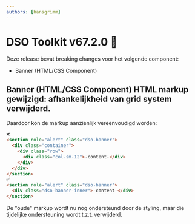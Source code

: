 ```yaml
---
authors: [hansgrimm]
---
```


# DSO Toolkit v67.2.0 👹

Deze release bevat breaking changes voor het volgende component:

- Banner (HTML/CSS Component)

<!-- truncate -->

## Banner (HTML/CSS Component) HTML markup gewijzigd: afhankelijkheid van grid system verwijderd.

Daardoor kon de markup aanzienlijk vereenvoudigd worden:

```html
❌
<section role="alert" class="dso-banner">
  <div class="container">
    <div class="row">
      <div class="col-sm-12">-content-</div>
    </div>
  </div>
</section>
✅
<section role="alert" class="dso-banner">
  <div class="dso-banner-inner">-content-</div>
</section>
```

De "oude" markup wordt nu nog ondersteund door de styling, maar die tijdelijke ondersteuning wordt t.z.t. verwijderd.
